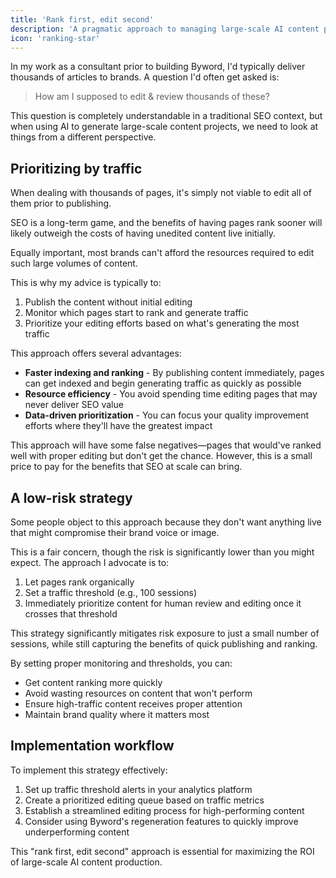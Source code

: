 ```yaml
---
title: 'Rank first, edit second'
description: 'A pragmatic approach to managing large-scale AI content production'
icon: 'ranking-star'
---
```


In my work as a consultant prior to building Byword, I'd typically deliver thousands of articles to brands. A question I'd often get asked is:

> How am I supposed to edit & review thousands of these?

This question is completely understandable in a traditional SEO context, but when using AI to generate large-scale content projects, we need to look at things from a different perspective.

## Prioritizing by traffic

When dealing with thousands of pages, it's simply not viable to edit all of them prior to publishing.

<Note>
SEO is a long-term game, and the benefits of having pages rank sooner will likely outweigh the costs of having unedited content live initially.
</Note>

Equally important, most brands can't afford the resources required to edit such large volumes of content.

This is why my advice is typically to:
1. Publish the content without initial editing
2. Monitor which pages start to rank and generate traffic
3. Prioritize your editing efforts based on what's generating the most traffic

This approach offers several advantages:

- **Faster indexing and ranking** - By publishing content immediately, pages can get indexed and begin generating traffic as quickly as possible
- **Resource efficiency** - You avoid spending time editing pages that may never deliver SEO value
- **Data-driven prioritization** - You can focus your quality improvement efforts where they'll have the greatest impact

<Warning>
This approach will have some false negatives—pages that would've ranked well with proper editing but don't get the chance. However, this is a small price to pay for the benefits that SEO at scale can bring.
</Warning>

## A low-risk strategy

Some people object to this approach because they don't want anything live that might compromise their brand voice or image.

This is a fair concern, though the risk is significantly lower than you might expect. The approach I advocate is to:

1. Let pages rank organically
2. Set a traffic threshold (e.g., 100 sessions)
3. Immediately prioritize content for human review and editing once it crosses that threshold

<Tip>
This strategy significantly mitigates risk exposure to just a small number of sessions, while still capturing the benefits of quick publishing and ranking.
</Tip>

By setting proper monitoring and thresholds, you can:
- Get content ranking more quickly
- Avoid wasting resources on content that won't perform
- Ensure high-traffic content receives proper attention
- Maintain brand quality where it matters most

## Implementation workflow

To implement this strategy effectively:

1. Set up traffic threshold alerts in your analytics platform
2. Create a prioritized editing queue based on traffic metrics
3. Establish a streamlined editing process for high-performing content
4. Consider using Byword's regeneration features to quickly improve underperforming content

This "rank first, edit second" approach is essential for maximizing the ROI of large-scale AI content production.